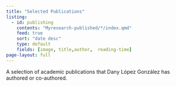 ```yaml
---
title: "Selected Publications"
listing:
  - id: publishing
    contents: "Myresearch-published/*/index.qmd"
    feed: true
    sort: "date desc"
    type: default
    fields: [image, title,author,  reading-time]
page-layout: full
---
```


A selection of academic publications that Dany López González has authored or co-authored.
